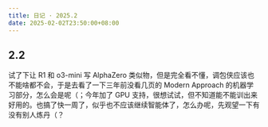 ```yaml
---
title: 日记 · 2025.2
date: 2025-02-02T23:50:00+08:00
---
```


## 2.2

试了下让 R1 和 o3-mini 写 AlphaZero 类似物，但是完全看不懂，调包侠应该也不能啥都不会，于是去看了一下三年前没看几页的 Modern Approach 的机器学习部分，怎么会是呢（；今年加了 GPU 支持，很想试试，但不知道能不能训出来好用的。也搞了快一周了，似乎也不应该继续智能体了，怎么办呢，先观望一下有没有别人炼丹（？
